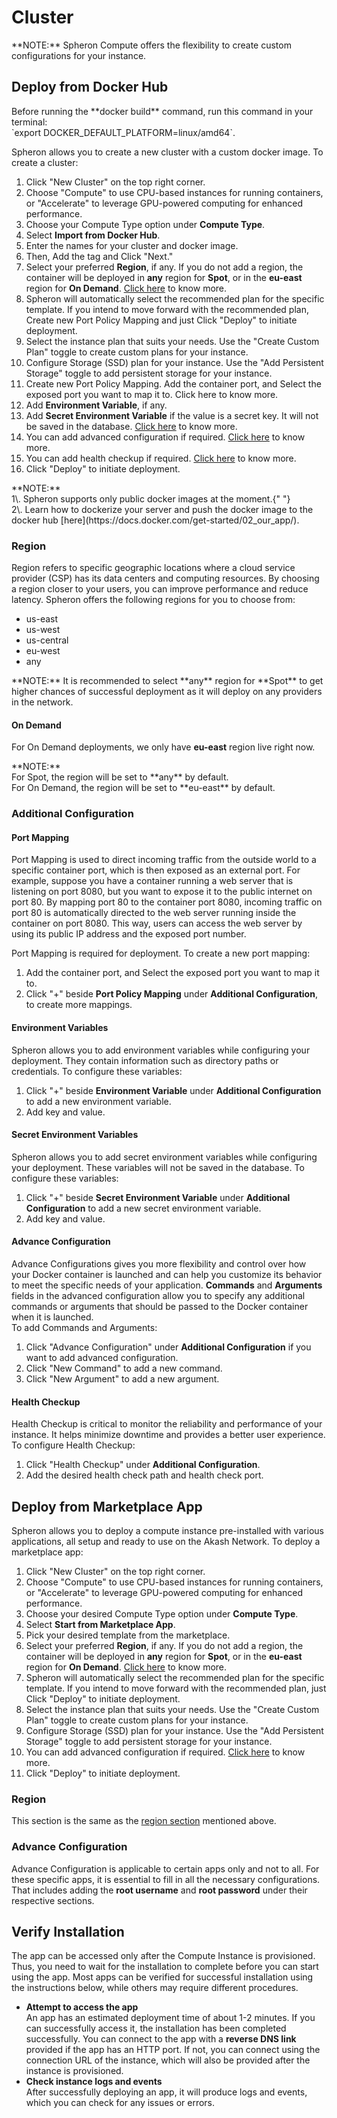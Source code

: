 
# Cluster

<Callout type="info">
  **NOTE:** Spheron Compute offers the flexibility to create custom
  configurations for your instance.
</Callout>

## Deploy from Docker Hub

<Callout type="warning">
  Before running the **docker build** command, run this command in your
  terminal: <br /> `export DOCKER_DEFAULT_PLATFORM=linux/amd64`.
</Callout>

Spheron allows you to create a new cluster with a custom docker image.
To create a cluster:

1. Click "New Cluster" on the top right corner.
2. Choose "Compute" to use CPU-based instances for running containers, or "Accelerate" to leverage GPU-powered computing for enhanced performance.
3. Choose your Compute Type option under **Compute Type**.
4. Select **Import from Docker Hub**.
5. Enter the names for your cluster and docker image.
6. Then, Add the tag and Click "Next."
7. Select your preferred **Region**, if any. If you do not add a region, the container will be deployed in **any** region for **Spot**, or in the **eu-east** region for **On Demand**. [Click here](/compute/cluster/#region) to know more.
8. Spheron will automatically select the recommended plan for the specific template. If you intend to move forward with the recommended plan, Create new Port Policy Mapping and just Click "Deploy" to initiate deployment.
9. Select the instance plan that suits your needs. Use the "Create Custom Plan" toggle to create custom plans for your instance.
10. Configure Storage (SSD) plan for your instance. Use the "Add Persistent Storage" toggle to add persistent storage for your instance.
11. Create new Port Policy Mapping. Add the container port, and Select the exposed port you want to map it to. Click here to know more.
12. Add **Environment Variable**, if any.
13. Add **Secret Environment Variable** if the value is a secret key. It will not be saved in the database. [Click here](/compute/cluster/#environment-variables) to know more.
14. You can add advanced configuration if required. [Click here](/compute/cluster/#advanced-configuration) to know more.
15. You can add health checkup if required. [Click here](/compute/cluster/#health-checkup) to know more.
16. Click "Deploy" to initiate deployment.

<Callout type="info">
  **NOTE:** <br /> 1\. Spheron supports only public docker images at the moment.{" "}
  <br /> 2\. Learn how to dockerize your server and push the docker image to the
  docker hub [here](https://docs.docker.com/get-started/02_our_app/).
</Callout>

### Region

Region refers to specific geographic locations where a cloud service provider (CSP) has its data centers and computing resources.
By choosing a region closer to your users, you can improve performance and reduce latency.
Spheron offers the following regions for you to choose from:

- us-east
- us-west
- us-central
- eu-west
- any

<Callout type="info">
  **NOTE:** It is recommended to select **any** region for **Spot** to get
  higher chances of successful deployment as it will deploy on any providers in
  the network.
</Callout>

#### On Demand

For On Demand deployments, we only have **eu-east** region live right now.

<Callout type="info">
  **NOTE:** <br />
  For Spot, the region will be set to **any** by default. <br />
  For On Demand, the region will be set to **eu-east** by default.
</Callout>

### Additional Configuration

#### Port Mapping

Port Mapping is used to direct incoming traffic from the outside world to a specific container port, which is then exposed as an external port.
For example, suppose you have a container running a web server that is listening on port 8080, but you want to expose it to the public internet on port 80.
By mapping port 80 to the container port 8080, incoming traffic on port 80 is automatically directed to the web server running inside the container on port 8080.
This way, users can access the web server by using its public IP address and the exposed port number.

Port Mapping is required for deployment. To create a new port mapping:

1. Add the container port, and Select the exposed port you want to map it to.
2. Click "+" beside **Port Policy Mapping** under **Additional Configuration**, to create more mappings.

#### Environment Variables

Spheron allows you to add environment variables while configuring your deployment.
They contain information such as directory paths or credentials.
To configure these variables:

1. Click "+" beside **Environment Variable** under **Additional Configuration** to add a new environment variable.
2. Add key and value.

#### Secret Environment Variables

Spheron allows you to add secret environment variables while configuring your deployment.
These variables will not be saved in the database.
To configure these variables:

1. Click "+" beside **Secret Environment Variable** under **Additional Configuration** to add a new secret environment variable.
2. Add key and value.

#### Advance Configuration

Advance Configurations gives you more flexibility and control over how your Docker container is launched and can help you customize its behavior to meet the specific needs of your application.
**Commands** and **Arguments** fields in the advanced configuration allow you to specify any additional commands or arguments that should be passed to the Docker container when it is launched. \
To add Commands and Arguments:

1. Click "Advance Configuration" under **Additional Configuration** if you want to add advanced configuration.
2. Click "New Command" to add a new command.
3. Click "New Argument" to add a new argument.

#### Health Checkup

Health Checkup is critical to monitor the reliability and performance of your instance.
It helps minimize downtime and provides a better user experience.
To configure Health Checkup:

1. Click "Health Checkup" under **Additional Configuration**.
2. Add the desired health check path and health check port.

## Deploy from Marketplace App

Spheron allows you to deploy a compute instance pre-installed with various applications, all setup and ready to use on the Akash Network.
To deploy a marketplace app:

1. Click "New Cluster" on the top right corner.
2. Choose "Compute" to use CPU-based instances for running containers, or "Accelerate" to leverage GPU-powered computing for enhanced performance.
3. Choose your desired Compute Type option under **Compute Type**.
4. Select **Start from Marketplace App**.
5. Pick your desired template from the marketplace.
6. Select your preferred **Region**, if any. If you do not add a region, the container will be deployed in **any** region for **Spot**, or in the **eu-east** region for **On Demand**. [Click here](/compute/cluster/#region) to know more.
7. Spheron will automatically select the recommended plan for the specific template. If you intend to move forward with the recommended plan, just Click "Deploy" to initiate deployment.
8. Select the instance plan that suits your needs. Use the "Create Custom Plan" toggle to create custom plans for your instance.
9. Configure Storage (SSD) plan for your instance. Use the "Add Persistent Storage" toggle to add persistent storage for your instance.
10. You can add advanced configuration if required. [Click here](/compute/cluster/#additional-configuration-1) to know more.
11. Click "Deploy" to initiate deployment.

### Region

This section is the same as the [region section](/compute/cluster/#region) mentioned above.

### Advance Configuration

Advance Configuration is applicable to certain apps only and not to all.
For these specific apps, it is essential to fill in all the necessary configurations.
That includes adding the **root username** and **root password** under their respective sections.

## Verify Installation

The app can be accessed only after the Compute Instance is provisioned.
Thus, you need to wait for the installation to complete before you can start using the app.
Most apps can be verified for successful installation using the instructions below, while others may require different procedures.

- **Attempt to access the app** \
  An app has an estimated deployment time of about 1-2 minutes.
  If you can successfully access it, the installation has been completed successfully.
  You can connect to the app with a **reverse DNS link** provided if the app has an HTTP port.
  If not, you can connect using the connection URL of the instance, which will also be provided after the instance is provisioned.
- **Check instance logs and events** \
  After successfully deploying an app, it will produce logs and events, which you can check for any issues or errors.

<Navigation name="Cluster" />
